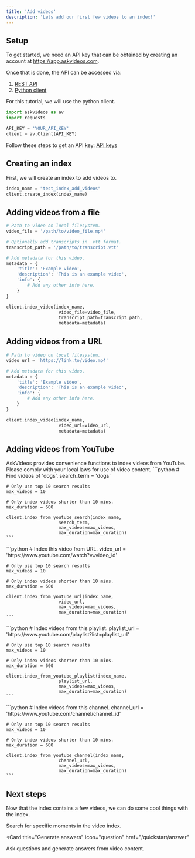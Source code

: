 ```yaml
---
title: 'Add videos'
description: 'Lets add our first few videos to an index!'
---
```


## Setup

To get started, we need an API key that can be obtained by creating an account at https://app.askvideos.com.

Once that is done, the API can be accessed via:
1. [REST API](/api-reference/introduction)
2. [Python client](/installation/python)

For this tutorial, we will use the python client.

```python
import askvideos as av
import requests

API_KEY = 'YOUR_API_KEY'
client = av.Client(API_KEY)
```
<Tip>Follow these steps to get an API key: [API keys](/installation/api-key)</Tip>
## Creating an index
First, we will create an index to add videos to.
```python
index_name = "test_index_add_videos"
client.create_index(index_name)
```

## Adding videos from a file

```python
# Path to video on local filesystem.
video_file = '/path/to/video_file.mp4'

# Optionally add transcripts in .vtt format.
transcript_path = '/path/to/transcript.vtt'

# Add metadata for this video.
metadata = {
    'title': 'Example video',
    'description': 'This is an example video',
    'info': {
        # Add any other info here. 
    }
}

client.index_video(index_name,
                    video_file=video_file,
                    transcript_path=transcript_path,
                    metadata=metadata)
```

## Adding videos from a URL

```python
# Path to video on local filesystem.
video_url = 'https://link.to/video.mp4'

# Add metadata for this video.
metadata = {
    'title': 'Example video',
    'description': 'This is an example video',
    'info': {
        # Add any other info here. 
    }
}

client.index_video(index_name,
                    video_url=video_url,
                    metadata=metadata)
```

## Adding videos from YouTube
AskVideos provides convenience functions to index videos from YouTube. Please comply with your local laws for use of video content.
<AccordionGroup>
  <Accordion icon="searchengin" title="Add from search terms">
    ```python
    # Find videos of 'dogs'.
    search_term = 'dogs'

    # Only use top 10 search results
    max_videos = 10

    # Only index videos shorter than 10 mins.
    max_duration = 600 

    client.index_from_youtube_search(index_name,
                        search_term,
                        max_videos=max_videos,
                        max_duration=max_duration)
    ```
  </Accordion>
  <Accordion icon="youtube" title="Add from url">
    ```python
    # Index this video from URL.
    video_url = 'https://www.youtube.com/watch?v=video_id'

    # Only use top 10 search results
    max_videos = 10

    # Only index videos shorter than 10 mins.
    max_duration = 600 

    client.index_from_youtube_url(index_name,
                        video_url,
                        max_videos=max_videos,
                        max_duration=max_duration)
    ```
  </Accordion>
  <Accordion icon="list" title="Add from playlist">
    ```python
    # Index videos from this playlist.
    playlist_url = 'https://www.youtube.com/playlist?list=playlist_url'

    # Only use top 10 search results
    max_videos = 10

    # Only index videos shorter than 10 mins.
    max_duration = 600 

    client.index_from_youtube_playlist(index_name,
                        playlist_url,
                        max_videos=max_videos,
                        max_duration=max_duration)
    ```
  </Accordion>

  <Accordion icon="tv" title="Add from channel">
    ```python
    # Index videos from this channel.
    channel_url = 'https://www.youtube.com/channel/channel_id'

    # Only use top 10 search results
    max_videos = 10

    # Only index videos shorter than 10 mins.
    max_duration = 600 

    client.index_from_youtube_channel(index_name,
                        channel_url,
                        max_videos=max_videos,
                        max_duration=max_duration)
    ```
  </Accordion>
</AccordionGroup>

## Next steps

Now that the index contains a few videos, we can do some cool things with the index.

<CardGroup>

<Card title="Search for moments" icon="searchengin" href="/quickstart/search">
  Search for specific moments in the video index.
</Card>

<Card
  title="Generate answers"
  icon="question"
  href="/quickstart/answer"
>
  Ask questions and generate answers from video content.
</Card>
</CardGroup>

